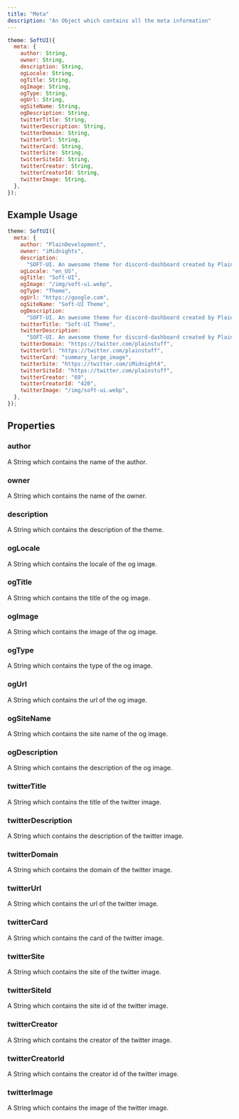 ```yaml
---
title: "Meta"
description: "An Object which contains all the meta information"
---
```


```js
theme: SoftUI({
  meta: {
    author: String,
    owner: String,
    description: String,
    ogLocale: String,
    ogTitle: String,
    ogImage: String,
    ogType: String,
    ogUrl: String,
    ogSiteName: String,
    ogDescription: String,
    twitterTitle: String,
    twitterDescription: String,
    twitterDomain: String,
    twitterUrl: String,
    twitterCard: String,
    twitterSite: String,
    twitterSiteId: String,
    twitterCreator: String,
    twitterCreatorId: String,
    twitterImage: String,
  },
});
```

## Example Usage

```js
theme: SoftUI({
  meta: {
    author: "PlainDevelopment",
    owner: "iMidnights",
    description:
      "SOFT-UI. An awesome theme for discord-dashboard created by Plain and iMidnight!",
    ogLocale: "en_US",
    ogTitle: "Soft-UI",
    ogImage: "/img/soft-ui.webp",
    ogType: "Theme",
    ogUrl: "https://google.com",
    ogSiteName: "Soft-UI Theme",
    ogDescription:
      "SOFT-UI. An awesome theme for discord-dashboard created by Plain and iMidnight!",
    twitterTitle: "Soft-UI Theme",
    twitterDescription:
      "SOFT-UI. An awesome theme for discord-dashboard created by Plain and iMidnight!",
    twitterDomain: "https://twitter.com/plainstuff",
    twitterUrl: "https://twitter.com/plainstuff",
    twitterCard: "summary_large_image",
    twitterSite: "https://twitter.com/iMidnight4",
    twitterSiteId: "https://twitter.com/plainstuff",
    twitterCreator: "69",
    twitterCreatorId: "420",
    twitterImage: "/img/soft-ui.webp",
  },
});
```

## Properties

### author

A String which contains the name of the author.

### owner

A String which contains the name of the owner.

### description

A String which contains the description of the theme.

### ogLocale

A String which contains the locale of the og image.

### ogTitle

A String which contains the title of the og image.

### ogImage

A String which contains the image of the og image.

### ogType

A String which contains the type of the og image.

### ogUrl

A String which contains the url of the og image.

### ogSiteName

A String which contains the site name of the og image.

### ogDescription

A String which contains the description of the og image.

### twitterTitle

A String which contains the title of the twitter image.

### twitterDescription

A String which contains the description of the twitter image.

### twitterDomain

A String which contains the domain of the twitter image.

### twitterUrl

A String which contains the url of the twitter image.

### twitterCard

A String which contains the card of the twitter image.

### twitterSite

A String which contains the site of the twitter image.

### twitterSiteId

A String which contains the site id of the twitter image.

### twitterCreator

A String which contains the creator of the twitter image.

### twitterCreatorId

A String which contains the creator id of the twitter image.

### twitterImage

A String which contains the image of the twitter image.
